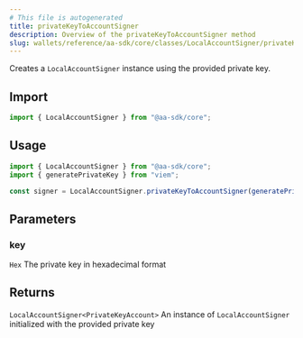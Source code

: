 ```yaml
---
# This file is autogenerated
title: privateKeyToAccountSigner
description: Overview of the privateKeyToAccountSigner method
slug: wallets/reference/aa-sdk/core/classes/LocalAccountSigner/privateKeyToAccountSigner
---
```


Creates a `LocalAccountSigner` instance using the provided private key.

## Import

```ts
import { LocalAccountSigner } from "@aa-sdk/core";
```

## Usage

```ts
import { LocalAccountSigner } from "@aa-sdk/core";
import { generatePrivateKey } from "viem";

const signer = LocalAccountSigner.privateKeyToAccountSigner(generatePrivateKey());
```

## Parameters

### key

`Hex`
The private key in hexadecimal format

## Returns

`LocalAccountSigner<PrivateKeyAccount>`
An instance of `LocalAccountSigner` initialized with the provided private key
